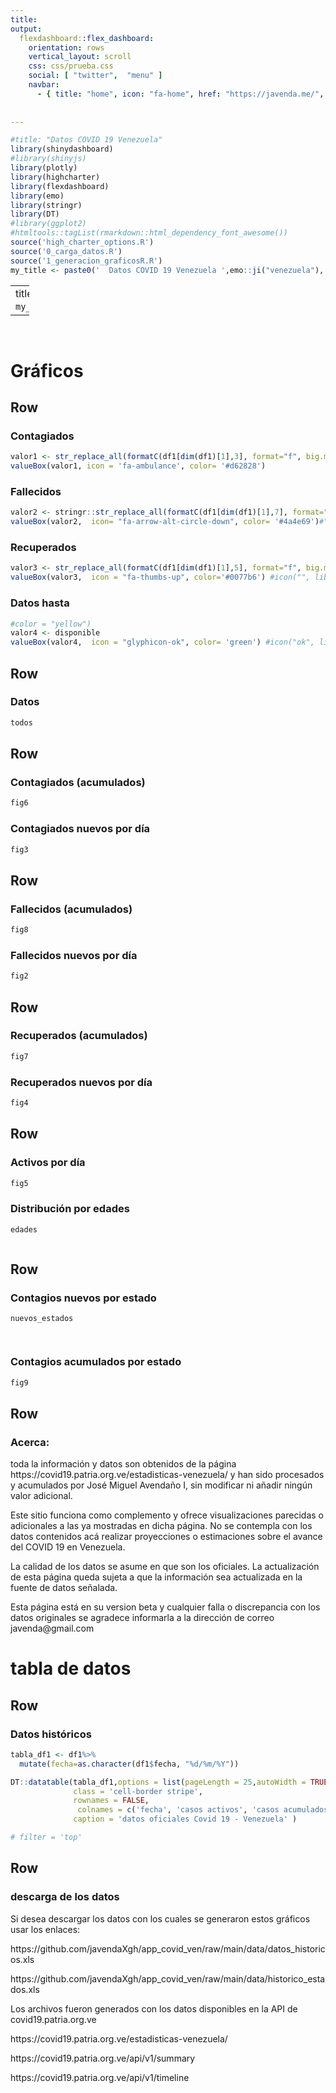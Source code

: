 ```yaml
---
title:
output: 
  flexdashboard::flex_dashboard:
    orientation: rows
    vertical_layout: scroll
    css: css/prueba.css
    social: [ "twitter",  "menu" ]
    navbar:
      - { title: "home", icon: "fa-home", href: "https://javenda.me/", align: left }
    
    
---
```





```r
#title: "Datos COVID 19 Venezuela"
library(shinydashboard)
#library(shinyjs)
library(plotly)
library(highcharter)
library(flexdashboard)
library(emo)
library(stringr)
library(DT)
#library(ggplot2)
#htmltools::tagList(rmarkdown::html_dependency_font_awesome())
source('high_charter_options.R')
source('0_carga_datos.R')
source('1_generacion_graficosR.R')
my_title <- paste0('  Datos COVID 19 Venezuela ',emo::ji("venezuela"),'               ')

```
---
title: '`r my_title`'

---

<script>
document.querySelector(".navbar-header > span.navbar-brand").innerHTML = "`r my_title`";
</script> 

<br>


Gráficos
===================================== 


Row
-----------------------------------------------------------------------
### Contagiados
```r
valor1 <- str_replace_all(formatC(df1[dim(df1)[1],3], format="f", big.mark=",", digits=0),',','.')
valueBox(valor1, icon = 'fa-ambulance', color= '#d62828')

```

### Fallecidos
```r
valor2 <- stringr::str_replace_all(formatC(df1[dim(df1)[1],7], format="f", big.mark=",", digits=0),',','.')
valueBox(valor2,  icon= "fa-arrow-alt-circle-down", color= '#4a4e69')#"f"fa-thumbs-down
```

### Recuperados
```r
valor3 <- str_replace_all(formatC(df1[dim(df1)[1],5], format="f", big.mark=",", digits=0),',','.')
valueBox(valor3,  icon = "fa-thumbs-up", color='#0077b6') #icon("", lib = "glyphicon"))#icon = "fa-download")
```

### Datos hasta

```r
#color = "yellow")
valor4 <- disponible
valueBox(valor4,  icon = "glyphicon-ok", color= 'green') #icon("ok", lib = "glyphicon"))#"fa-download")


```



Row
-------------------------------------
### Datos
```r
todos
```

Row
-------------------------------------
    
### Contagiados (acumulados)

```r
fig6


```

    
### Contagiados nuevos por día

```r
fig3


```

Row
-------------------------------------
    
### Fallecidos (acumulados)
    
```r

fig8

```
    
### Fallecidos nuevos por día

```r
fig2

```

Row
-------------------------------------
    
### Recuperados (acumulados)
    
```r
fig7

```
    
### Recuperados nuevos por día

```r
fig4
```

Row {data-height=500}
-------------------------------------
    
### Activos por día
    
```r

fig5

```
    
### Distribución por edades

```r
edades



```

Row{data-height=650}
-------------------------------------
    
### Contagios nuevos por estado
```r
nuevos_estados




```

### Contagios acumulados por estado
```r
fig9

```
Row
-------------------------------------

### Acerca:
toda la información y datos son obtenidos de la página https://covid19.patria.org.ve/estadisticas-venezuela/ y 
han sido procesados  y acumulados por José Miguel Avendaño I, sin modificar ni añadir ningún valor adicional.

Este sitio funciona como complemento y ofrece visualizaciones parecidas o adicionales a las
ya mostradas en dicha página. No se contempla con los datos contenidos acá realizar
proyecciones o estimaciones sobre el avance del COVID 19 en Venezuela.

La calidad de los datos se asume en que son los oficiales. La actualización de esta página queda sujeta a 
que la información sea actualizada en la fuente de datos señalada.

Esta página está en su version beta y cualquier falla o discrepancia con los datos 
originales se agradece informarla a la dirección de correo javenda@gmail.com


tabla de datos
===================================== 
Row
-------------------------------------


### Datos históricos

```r
tabla_df1 <- df1%>%
  mutate(fecha=as.character(df1$fecha, "%d/%m/%Y"))

DT::datatable(tabla_df1,options = list(pageLength = 25,autoWidth = TRUE,sDom  = '<"top">lrt<"bottom">ip'),
              class = 'cell-border stripe',
              rownames = FALSE,
               colnames = c('fecha', 'casos activos', 'casos acumulados', 'casos nuevos', 'recuperados acumulados','recuperados nuevos', 'fallecidos acumulados','fallecidos nuevos'),
              caption = 'datos oficiales Covid 19 - Venezuela' )

# filter = 'top'
```
Row
-------------------------------------

### descarga de los datos
Si desea descargar los datos con los cuales se generaron estos gráficos usar los enlaces:

https://github.com/javendaXgh/app_covid_ven/raw/main/data/datos_historicos.xls

https://github.com/javendaXgh/app_covid_ven/raw/main/data/historico_estados.xls

Los archivos fueron generados con los datos disponibles en la API de covid19.patria.org.ve

https://covid19.patria.org.ve/estadisticas-venezuela/

https://covid19.patria.org.ve/api/v1/summary

https://covid19.patria.org.ve/api/v1/timeline